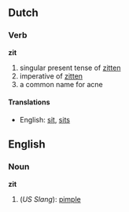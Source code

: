==Dutch==
===Verb===
'''zit'''

# singular present tense of [[zitten]]
# imperative of [[zitten]]
# a common name for acne

====Translations====
*English: [[sit]], [[sits]]

==English==
===Noun===
'''zit'''

#(''US Slang''): [[pimple]]